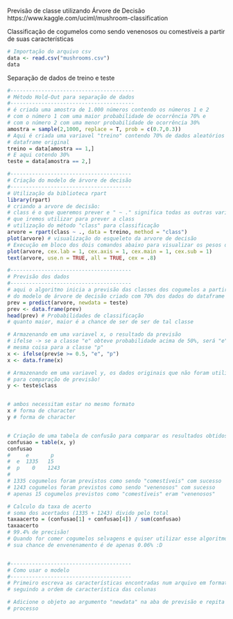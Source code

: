 Previsão de classe utilizando Árvore de Decisão
https://www.kaggle.com/uciml/mushroom-classification

Classificação de cogumelos como sendo venenosos ou comestíveis a partir de suas
características


```{r}
# Importação do arquivo csv
data <- read.csv("mushrooms.csv")
data
```

Separação de dados de treino e teste
```{r}
#----------------------------------------
# Método Hold-Out para separação de dados
#----------------------------------------
# é criada uma amostra de 1.000 números contendo os números 1 e 2
# com o número 1 com uma maior probabilidade de ocorrência 70% e
# com o número 2 com uma menor probabilidade de ocorrência 30%
amostra = sample(2,1000, replace = T, prob = c(0.7,0.3))
# Aqui é criada uma variavel "treino" contendo 70% de dados aleatórios do 
# dataframe original
treino = data[amostra == 1,]
# E aqui cotendo 30%
teste = data[amostra == 2,]

#---------------------------------------
# Criação do modelo de árvore de decisão
#---------------------------------------
# Utilização da biblioteca rpart
library(rpart)
# criando a arvore de decisão:
# class é o que queremos prever e " ~ ." significa todas as outras variáveis
# que iremos utilizar para prever a class
# utilização do método "class" para classificação
arvore = rpart(class ~ ., data = treino, method = "class")
plot(arvore) # visualização do esqueleto da arvore de decisão
# Execução em bloco dos dois comandos abaixo para visualizar os pesos da árvore
plot(arvore, cex.lab = 1, cex.axis = 1, cex.main = 1, cex.sub = 1)
text(arvore, use.n = TRUE, all = TRUE, cex = .8)

#---------------------------------------
# Previsão dos dados
#---------------------------------------
# aqui o algoritmo inicia a previsão das classes dos cogumelos a partir
# do modelo de árvore de decisão criado com 70% dos dados do dataframe
prev = predict(arvore, newdata = teste)
prev <- data.frame(prev)
head(prev) # Probabilidades de classificação
# quanto maior, maior é a chance de ser de ser de tal classe

# Armazenando em uma variavel x, o resultado da previsão
# ifelse -> se a classe "e" obteve probabilidade acima de 50%, será "e"
# mesma coisa para a classe "p"
x <- ifelse(prev$e >= 0.5, "e", "p") 
x <- data.frame(x)

# Armazenando em uma variavel y, os dados originais que não foram utilizados
# para comparação de previsão!
y <- teste$class


# ambos necessitam estar no mesmo formato
x # forma de character
y # forma de character


# Criação de uma tabela de confusão para comparar os resultados obtidos:
confusao = table(x, y)
confusao
#     e       p
#  e  1335   15
#  p    0    1243
#
# 1335 cogumelos foram previstos como sendo "comestíveis" com sucesso
# 1243 cogumelos foram previstos como sendo "venenosos" com sucesso
# apenas 15 cogumelos previstos como "comestíveis" eram "venenosos"

# Calculo da taxa de acerto
# soma dos acertados (1335 + 1243) divido pelo total
taxaacerto = (confusao[1] + confusao[4]) / sum(confusao)
taxaacerto
# 99.4% de precisão!
# Quando for comer cogumelos selvagens e quiser utilizar esse algoritmo
# sua chance de envenenamento é de apenas 0.06% :D


#---------------------------------------
# Como usar o modelo
#---------------------------------------
# Primeiro escreva as características encontradas num arquivo em formato csv
# seguindo a ordem de característica das colunas

# Adicione o objeto ao argumento "newdata" na aba de previsão e repita todo o 
# processo








```


